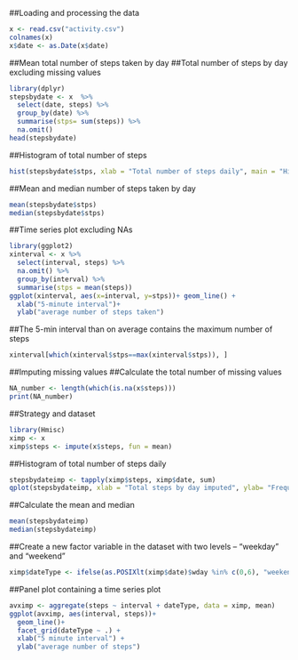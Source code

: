 ##Loading and processing the data

```r
x <- read.csv("activity.csv")
colnames(x)
x$date <- as.Date(x$date)
```

##Mean total number of steps taken by day
##Total number of steps by day excluding missing values

```r
library(dplyr)
stepsbydate <- x  %>% 
  select(date, steps) %>%
  group_by(date) %>%
  summarise(stps= sum(steps)) %>%
  na.omit()
head(stepsbydate)
```

##Histogram of total number of steps

```r
hist(stepsbydate$stps, xlab = "Total number of steps daily", main = "Histogram of total number of steps by day", breaks = 20)
```
##Mean and median number of steps taken by day
```r
mean(stepsbydate$stps)
median(stepsbydate$stps)
```

##Time series plot excluding NAs
```r
library(ggplot2)
xinterval <- x %>%
  select(interval, steps) %>%
  na.omit() %>%
  group_by(interval) %>%
  summarise(stps = mean(steps))
ggplot(xinterval, aes(x=interval, y=stps))+ geom_line() +
  xlab("5-minute interval")+
  ylab("average number of steps taken")
```

##The 5-min interval than on average contains the maximum number of steps

```r
xinterval[which(xinterval$stps==max(xinterval$stps)), ]
```

##Imputing missing values
##Calculate the total number of missing values
```r
NA_number <- length(which(is.na(x$steps)))
print(NA_number)
```
##Strategy and dataset 
```r
library(Hmisc)
ximp <- x
ximp$steps <- impute(x$steps, fun = mean)
```
##Histogram of total number of steps daily
```r
stepsbydateimp <- tapply(ximp$steps, ximp$date, sum)
qplot(stepsbydateimp, xlab = "Total steps by day imputed", ylab= "Frequency using binwith 500", binwidth=500)
```
##Calculate the mean and median
```r
mean(stepsbydateimp)
median(stepsbydateimp)
```
##Create a new factor variable in the dataset with two levels – “weekday” and “weekend”
```r
ximp$dateType <- ifelse(as.POSIXlt(ximp$date)$wday %in% c(0,6), "weekend", "weekday")
```
##Panel plot containing a time series plot
```r
avximp <- aggregate(steps ~ interval + dateType, data = ximp, mean)
ggplot(avximp, aes(interval, steps))+
  geom_line()+
  facet_grid(dateType ~ .) +
  xlab("5 minute interval") +
  ylab("average number of steps")
```


